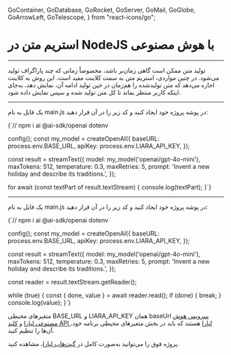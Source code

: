 
  GoContainer,
  GoDatabase,
  GoRocket,
  GoServer,
  GoMail,
  GoGlobe,
  GoArrowLeft,
  GoTelescope,
} from "react-icons/go";


 <Layout>
<Head>
<title>مستندات استریم متن در NodeJS با AI - لیارا</title>
<meta property="og:title" content="مستندات خدمات رایانش ابری لیارا" />
<meta property="og:description" content="مستندات مربوط به آشنایی با نحوه استریم متن در NodeJS با سرویس هوش مصنوعی لیارا"  />
<meta property="og:image" content="https://media.liara.ir/logos/liara-poster.jpg" />
</Head>


# استریم متن در NodeJS با هوش مصنوعی
<hr className="mb-2" />

تولید متن ممکن است گاهی زمان‌بر باشد، مخصوصاً زمانی که چند پاراگراف تولید می‌شود. در چنین مواردی، استریم متن به سمت کلاینت مفید است. این روش به کلاینت اجازه می‌دهد که متن تولیدشده را هم‌زمان در حین تولید ادامه آن، نمایش دهد، به‌جای اینکه کاربر منتظر بماند تا کل متن تولید شده و سپس نمایش داده شود.
<hr className="mb-2" />

<Section id='without-reader' title='بدون reader' />

یک فایل به نام <Important>main.js</Important> در پوشه پروژه خود ایجاد کنید و کد زیر را در آن قرار دهید:

<div className="h-2" />
<div dir='ltr'>
    <Highlight className="js">
        {`// npm i ai @ai-sdk/openai dotenv


config();
const my_model = createOpenAI({
  baseURL: process.env.BASE_URL,
  apiKey: process.env.LIARA_API_KEY,
});
 
const result = streamText({
  model: my_model('openai/gpt-4o-mini'),
  maxTokens: 512,
  temperature: 0.3,
  maxRetries: 5,
  prompt: 'Invent a new holiday and describe its traditions.',
});

for await (const textPart of result.textStream) {
  console.log(textPart);
}`}
    </Highlight>
</div>

<hr className="mb-2" />

<Section id='with-reader' title='با استفاده از reader' />

یک فایل به نام <Important>main.js</Important> در پوشه پروژه خود ایجاد کنید و کد زیر را در آن قرار دهید:

<div className="h-2" />
<div dir='ltr'>
    <Highlight className="js">
        {`// npm i ai @ai-sdk/openai dotenv


config();
const my_model = createOpenAI({
  baseURL: process.env.BASE_URL,
  apiKey: process.env.LIARA_API_KEY,
});
 
const result = streamText({
  model: my_model('openai/gpt-4o-mini'),
  maxTokens: 512,
  temperature: 0.3,
  maxRetries: 5,
  prompt: 'Invent a new holiday and describe its traditions.',
});

const reader = result.textStream.getReader();

while (true) {
  const { done, value } = await reader.read();
  if (done) {
    break;
  }
  console.log(value);
}`}
    </Highlight>
</div>
<div className="h-2" />

<div className="h-2" />
<Alert variant="info">
<p>
متغیرهای محیطی <Important>BASE_URL</Important> و <Important>LIARA_API_KEY</Important> همان baseUrl <a href="https://liara.ir/products/ai/" className="text-[#2196f3]">سرویس هوش مصنوعی لیارا</a> و <a href="/references/api/about/#api-access-key" className="text-[#2196f3]">کلید API لیارا</a> هستند که باید در بخش متغیرهای محیطی برنامه خود، آن‌ها را تنظیم کنید. 
</p>
</Alert>
<Alert variant="success">
<p>
پروژه فوق را می‌توانید به‌صورت کامل در <a href="https://github.com/liara-cloud/ai-sdk-examples/tree/master/NodeJS/stream-text" className="text-[#2196f3]">گیت‌هاب لیارا</a>، مشاهده کنید. 
</p>
</Alert>


</Layout>